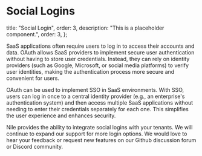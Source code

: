 # Social Logins

  title: "Social Login",
  order: 3,
  description: "This is a placeholder component.",
  order: 3,
};

SaaS applications often require users to log in to access their accounts and data. OAuth allows SaaS providers to implement secure user authentication without having to store user credentials. Instead, they can rely on identity providers (such as Google, Microsoft, or social media platforms) to verify user identities, making the authentication process more secure and convenient for users.

OAuth can be used to implement SSO in SaaS environments. With SSO, users can log in once to a central identity provider (e.g., an enterprise's authentication system) and then access multiple SaaS applications without needing to enter their credentials separately for each one. This simplifies the user experience and enhances security.

Nile provides the ability to integrate social logins with your tenants. We will continue to expand our support for more login options. We would love to hear your feedback or request new features on our Github discussion forum or Discord community.

<Cards>
  <Card file="./social-login/google.mdx" root="user-authentication" />
</Cards>
